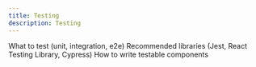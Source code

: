 ```yaml
---
title: Testing
description: Testing
---
```


What to test (unit, integration, e2e)
Recommended libraries (Jest, React Testing Library, Cypress)
How to write testable components
